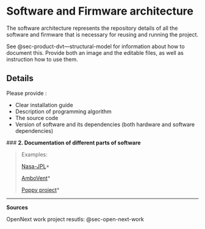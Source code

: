 # Software and Firmware architecture {#sec-software-and-firmware-architecture}

The software architecture represents the repository details of all the software and firmware that is necessary for reusing and running the project.

See @sec-product-dvt---structural-model for information about how to document this.
Provide both an image and the editable files, as well as instruction how to use them.

## Details

Please provide :

- Clear installation guide 
- Description of programming algorithm\
- The source code 
- Version of software and its dependencies (both hardware and software dependencies)

\### **2. Documentation of different parts of software**

> Examples:
>
> [Nasa-JPL](https://github.com/nasa-jpl/open-source-rover/tree/master/software)\*
>
> [AmboVent](https://github.com/AmboVent-1690-108/AmboVent/tree/master/3-Software)\*
>
> [Poppy project](https://docs.poppy-project.org/en/installation/)\*


------------------------------------------------------------------------

**Sources**

OpenNext work project resutls: @sec-open-next-work
